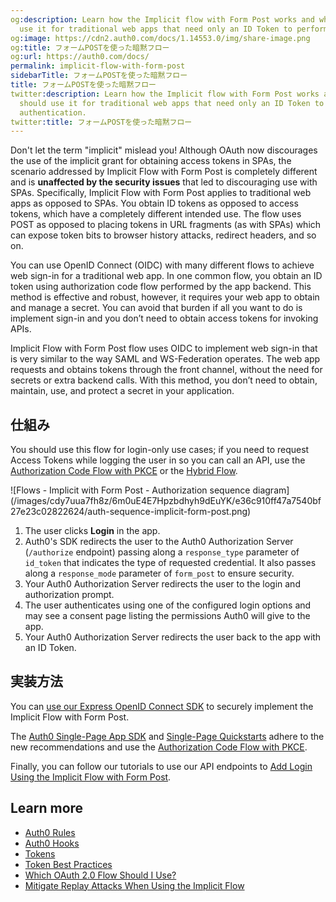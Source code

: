 ```yaml
---
og:description: Learn how the Implicit flow with Form Post works and why you should
  use it for traditional web apps that need only an ID Token to perform user authentication.
og:image: https://cdn2.auth0.com/docs/1.14553.0/img/share-image.png
og:title: フォームPOSTを使った暗黙フロー
og:url: https://auth0.com/docs/
permalink: implicit-flow-with-form-post
sidebarTitle: フォームPOSTを使った暗黙フロー
title: フォームPOSTを使った暗黙フロー
twitter:description: Learn how the Implicit flow with Form Post works and why you
  should use it for traditional web apps that need only an ID Token to perform user
  authentication.
twitter:title: フォームPOSTを使った暗黙フロー
---
```


<Warning>

Don't let the term "implicit" mislead you! Although OAuth now discourages the use of the implicit grant for obtaining access tokens in SPAs, the scenario addressed by Implicit Flow with Form Post is completely different and is **unaffected by the security issues** that led to discouraging use with SPAs. Specifically, Implicit Flow with Form Post applies to traditional web apps as opposed to SPAs. You obtain ID tokens as opposed to access tokens, which have a completely different intended use. The flow uses POST as opposed to placing tokens in URL fragments (as with SPAs) which can expose token bits to browser history attacks, redirect headers, and so on.

</Warning>

You can use <Tooltip tip="OpenID: Open standard for authentication that allows applications to verify users' identities without collecting and storing login information." cta="View Glossary" href="/docs/glossary?term=OpenID">OpenID</Tooltip> Connect (OIDC) with many different flows to achieve web sign-in for a traditional web app. In one common flow, you obtain an <Tooltip tip="ID Token: Credential meant for the client itself, rather than for accessing a resource." cta="View Glossary" href="/docs/glossary?term=ID+token">ID token</Tooltip> using authorization code flow performed by the app backend. This method is effective and robust, however, it requires your web app to obtain and manage a secret. You can avoid that burden if all you want to do is implement sign-in and you don’t need to obtain <Tooltip tip="Access Token: Authorization credential, in the form of an opaque string or JWT, used to access an API." cta="View Glossary" href="/docs/glossary?term=access+tokens">access tokens</Tooltip> for invoking APIs.

Implicit Flow with Form Post flow uses OIDC to implement web sign-in that is very similar to the way <Tooltip tip="Security Assertion Markup Language (SAML): Standardized protocol allowing two parties to exchange authentication information without a password." cta="View Glossary" href="/docs/glossary?term=SAML">SAML</Tooltip> and WS-Federation operates. The web app requests and obtains tokens through the front channel, without the need for secrets or extra backend calls. With this method, you don’t need to obtain, maintain, use, and protect a secret in your application.

## 仕組み

<Warning>

You should use this flow for login-only use cases; if you need to request Access Tokens while logging the user in so you can call an API, use the [Authorization Code Flow with PKCE](/docs/get-started/authentication-and-authorization-flow/authorization-code-flow-with-pkce) or the [Hybrid Flow](/docs/get-started/authentication-and-authorization-flow/hybrid-flow).

</Warning>

<Frame>![Flows - Implicit with Form Post - Authorization sequence diagram](/images/cdy7uua7fh8z/6m0uE4E7Hpzbdhyh9dEuYK/e36c910ff47a7540bf27e23c02822624/auth-sequence-implicit-form-post.png)</Frame>

1. The user clicks **Login** in the app.
2. Auth0's SDK redirects the user to the Auth0 Authorization Server (`/authorize` endpoint) passing along a `response_type` parameter of `id_token` that indicates the type of requested credential. It also passes along a `response_mode` parameter of `form_post` to ensure security.
3. Your Auth0 Authorization Server redirects the user to the login and authorization prompt.
4. The user authenticates using one of the configured login options and may see a consent page listing the permissions Auth0 will give to the app.
5. Your Auth0 Authorization Server redirects the user back to the app with an ID Token.

## 実装方法

You can [use our Express OpenID Connect SDK](https://www.npmjs.com/package/express-openid-connect) to securely implement the Implicit Flow with Form Post.

<Callout icon="file-lines" color="#0EA5E9" iconType="regular">

The [Auth0 Single-Page App SDK](/docs/libraries/auth0-single-page-app-sdk) and [Single-Page Quickstarts](/docs/quickstart/spa) adhere to the new recommendations and use the [Authorization Code Flow with PKCE](/docs/get-started/authentication-and-authorization-flow/authorization-code-flow-with-pkce).

</Callout>

Finally, you can follow our tutorials to use our API endpoints to [Add Login Using the Implicit Flow with Form Post](/docs/get-started/authentication-and-authorization-flow/implicit-flow-with-form-post/add-login-using-the-implicit-flow-with-form-post).

## Learn more

* [Auth0 Rules](/docs/customize/rules)
* [Auth0 Hooks](/docs/customize/hooks)
* [Tokens](/docs/secure/tokens)
* [Token Best Practices](/docs/secure/tokens/token-best-practices)
* [Which OAuth 2.0 Flow Should I Use?](/docs/get-started/authentication-and-authorization-flow/which-oauth-2-0-flow-should-i-use)
* [Mitigate Replay Attacks When Using the Implicit Flow](/docs/get-started/authentication-and-authorization-flow/implicit-flow-with-form-post/mitigate-replay-attacks-when-using-the-implicit-flow)